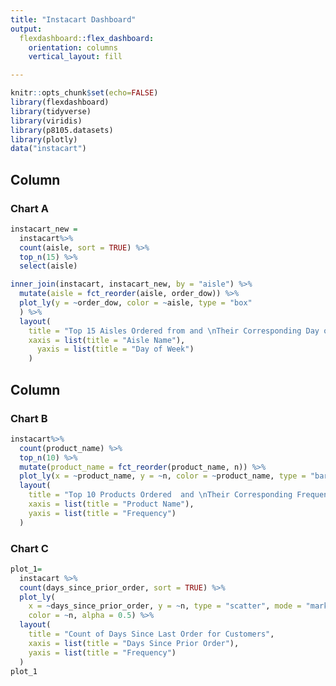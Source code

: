 ```yaml
---
title: "Instacart Dashboard"
output: 
  flexdashboard::flex_dashboard:
    orientation: columns
    vertical_layout: fill

---
```


```r
knitr::opts_chunk$set(echo=FALSE)
library(flexdashboard)
library(tidyverse)
library(viridis)
library(p8105.datasets)
library(plotly)
data("instacart")
```

Column {data-width=550}
-----------------------------------------------------------------------

### Chart A

```r
instacart_new = 
  instacart%>%
  count(aisle, sort = TRUE) %>%
  top_n(15) %>%
  select(aisle)

inner_join(instacart, instacart_new, by = "aisle") %>%
  mutate(aisle = fct_reorder(aisle, order_dow)) %>%
  plot_ly(y = ~order_dow, color = ~aisle, type = "box"
  ) %>%
  layout(
    title = "Top 15 Aisles Ordered from and \nTheir Corresponding Day of the Week",
    xaxis = list(title = "Aisle Name"),
      yaxis = list(title = "Day of Week")
    )
```


Column {data-width=450}
-----------------------------------------------------------------------

### Chart B

```r
instacart%>%
  count(product_name) %>%
  top_n(10) %>%
  mutate(product_name = fct_reorder(product_name, n)) %>%
  plot_ly(x = ~product_name, y = ~n, color = ~product_name, type = "bar") %>%
  layout(
    title = "Top 10 Products Ordered  and \nTheir Corresponding Frequencies",
    xaxis = list(title = "Product Name"),
    yaxis = list(title = "Frequency")
  )
```

### Chart C
```r
plot_1=
  instacart %>%
  count(days_since_prior_order, sort = TRUE) %>%
  plot_ly(
    x = ~days_since_prior_order, y = ~n, type = "scatter", mode = "markers",
    color = ~n, alpha = 0.5) %>%
  layout(
    title = "Count of Days Since Last Order for Customers",
    xaxis = list(title = "Days Since Prior Order"),
    yaxis = list(title = "Frequency")
  )
plot_1
```


